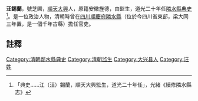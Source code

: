 {{vfd|沒有足夠的可靠資料來源能夠讓這個條目符合[[Wikipedia:關注度|Wikipedia:關注度]]中的標準|date=2022/06/27}}
{{明清人物信息框
| 姓名 =汪錫蘭
| 最高職務 = [[四川|四川]][[隣水縣|隣水縣]][[典史|典史]]
| 國家 = 大清
| 籍貫 = [[順天府|順天]][[大兴县_(金朝)|大興]]
| 字號 =芝圃
| 出生日期 = ？年？月？日
| 逝世日期 = ？年？月？日
| 墓葬 = 
| 配偶 =  
| 親屬 = 曾祖、祖、父，母
| 出身 =監生 
| 著作 =  
*
}}
'''汪錫蘭'''{{BD|？年||？年||}}，號芝圃，[[順天府|順天]][[大兴县_(金朝)|大興]]人，原籍安徽旌德，由監生，道光二十年任[[隣水縣|隣水縣]][[典史|典史]]<ref>「典史……江（汪）錫蘭，順天大興監生，道光二十年任」，光緒《續修隣水縣志》</ref>。是一位政治人物，清朝時曾在[[四川|四川]][[順慶府|順慶府]][[隣水縣|隣水縣]]（位於今四川省東部，梁大同三年置，是一個千年古縣）擔任官吏。
==註釋==
{{reflist}}
{{清朝官员小作品}}
[[Category:清朝鄰水縣典史|Category:清朝鄰水縣典史]]
[[Category:清朝监生|Category:清朝监生]]
[[Category:大兴县人|Category:大兴县人]]
[[Category:汪姓|Category:汪姓]]